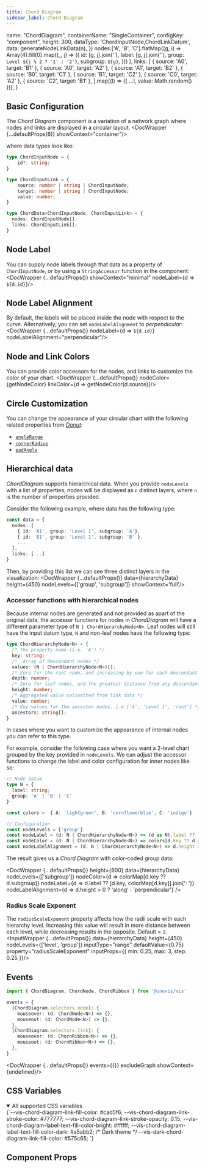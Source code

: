 ```yaml
---
title: Chord Diagram
sidebar_label: Chord Diagram
---
```



  name: "ChordDiagram",
  containerName: "SingleContainer",
  configKey: "component",
  height: 300,
  dataType: 'ChordInputNode,ChordLinkDatum',
  data: generateNodeLinkData(n),
})
  nodes:['A', 'B', 'C'].flatMap((g, i) =>
    Array(4).fill(0).map((_, j) => ({
      id: [g, j].join(''),
      label: [g, j].join(''),
      group: `Level ${j % 2 ? '1' : '2'}`,
      subgroup: `${g}`,
    }))
  ),
  links: [
    { source: 'A0', target: 'B1' },
    { source: 'A0', target: 'A2' },
    { source: 'A1', target: 'B2' },
    { source: 'B0', target: 'C1' },
    { source: 'B1', target: 'C2' },
    { source: 'C0', target: 'A2' },
     { source: 'C2', target: 'B1' },
  ].map((l) => ({ ...l, value: Math.random() })),
}

## Basic Configuration
The _Chord Diagram_ component is a variation of a network graph where nodes and links are displayed
in a circular layout.
<DocWrapper {...defaultProps(8)} showContext="container"/>

where data types look like:
```ts
type ChordInputNode = {
    id?: string;
}

type ChordInputLink = {
    source: number | string | ChordInputNode;
    target: number | string | ChordInputNode;
    value: number;
}

type ChordData<ChordInputNode, ChordInputLink> = {
  nodes: ChordInputNode[];
  links: ChordInputLink[];
}
```

## Node Label
You can supply node labels through that data as a property of `ChordInputNode`, or by using a `StringAccessor` function in the component:
<DocWrapper {...defaultProps()} showContext="minimal" nodeLabel={d => `${d.id}`}/>

## Node Label Alignment
By default, the labels will be placed inside the node with respect to the curve. Alternatively, you can set `nodeLabelAlignment` to _perpendicular_:
<DocWrapper {...defaultProps()} nodeLabel={d => `${d.id}`} nodeLabelAlignment="perpendicular"/>

## Node and Link Colors
You can provide color accessors for the nodes, and links to customize the color of your chart.
<DocWrapper {...defaultProps()} nodeColor={getNodeColor} linkColor={d => getNodeColor(d.source)}/>

## Circle Customization
You can change the appearance of your circular chart with the following related properties from [_Donut_](/docs/misc/Donut):
- [`angleRange`](/docs/misc/Donut/#angle-range)
- [`cornerRadius`](/docs/misc/Donut/#corner-radius)
- [`padAngle`](/docs/misc/Donut/#pad-angle)

## Hierarchical data
_ChordDiagram_ supports hierarchical data. When you provide `nodeLevels` with a list of properties,
nodes will be displayed as `n` distinct layers, where `n` is the number of properties provided.

Consider the following example, where data has the following type:

```ts
const data = {
  nodes: [
    { id: 'A1', group: 'Level 1', subgroup: 'A'},
    { id: 'B1', group: 'Level 1', subgroup: 'B' },
    ...
  ],
  links: [...]
}
```
Then, by providing this list we can see three distinct layers in the visualization:
<DocWrapper {...defaultProps()} data={hierarchyData} height={450} nodeLevels={['group', 'subgroup']} showContext='full'/>


### Accessor functions with hierarchical nodes
Because internal nodes are generated and not provided as apart of the original data, the accessor functions
for nodes in _ChordDiagram_ will have a different parameter type of `N | ChordHierarchyNode<N>`.
Leaf nodes will still have the input datum type, `N` and non-leaf nodes have the following type:

```ts
type ChordHierarchyNode<N> = {
  /* The property name (i.e. 'A') */
  key: string;
  /*  Array of descendant nodes */
  values: (N | ChordHierarchyNode<N>)[];
  /* Zero for the root node, and increasing by one for each descendant generation */
  depth: number;
  /* Zero for leaf nodes, and the greatest distance from any descendant leaf for internal nodes */
  height: number;
  /* Aggregated value calcualted from link data */
  value: number;
  /* Key values for the ancestor nodes. i.e ['A', 'Level 1', 'root'] */
  ancestors: string[];
}
```
In cases where you want to customize the appearance of internal nodes you can refer to this type.

For example, consider the following case where you want a 2-level chart grouped by the key provided in `nodeLevels`.
We can adjust the accessor functions to change the label and color configuration for inner nodes like so:

```ts
// Node datum
type N = {
  label: string;
  group: 'A' | 'B' | 'C'
}

const colors =  { A: 'lightgreen', B: 'cornflowerblue', C: 'indigo'}

// Configuration
const nodeLevels = ['group']
const nodeLabel = (d: N | ChordHierarchyNode<N>) => (d as N).label ?? `${d.key}: ${colors[d.key]}`
const nodeColor = (d: N | ChordHierarchyNode<N>) => colors[d.key ?? d.group]
const nodeLabelAlignment = (d: N | ChordHierarchyNode<N>) => d.height > 0 ? 'along' : 'perpendicular'
```

The result gives us a _Chord Diagram_ with color-coded group data:

<DocWrapper {...defaultProps()}
    height={600}
    data={hierarchyData}
    nodeLevels={['subgroup']}
    nodeColor={d => colorMap[d.key ?? d.subgroup]}
    nodeLabel={d => d.label ?? [d.key, colorMap[d.key]].join(': ')}
    nodeLabelAlignment={d => d.height > 0 ? 'along' : 'perpendicular'}
  />


### Radius Scale Exponent
The `radiusScaleExponent` property affects how the radii scale with each hierarchy level. Increasing this value will result in more distance
between each level, while decreasing results in the opposite. Default = `2`.
<InputWrapper {...defaultProps()} data={hierarchyData} height={450} nodeLevels={['level', 'group']} inputType="range" defaultValue={0.75} property="radiusScaleExponent" inputProps={{ min: 0.25, max: 3, step: 0.25 }}/>

## Events
```ts
import { ChordDiagram, ChordNode, ChordRibbon } from '@unovis/vis'

events = {
  [ChordDiagram.selectors.node]: {
    mouseover: (d: ChordNode<N>) => {},
    mouseout: (d: ChordNode<N>) => {},
  },
  [ChordDiagram.selectors.link]: {
    mouseover: (d: ChornRibbon<N>) => {},
    mouseout: (d: ChornRibbon<N>) => {},
  },
}
```
<DocWrapper {...defaultProps()} events={{}} excludeGraph showContext={undefined}/>

## CSS Variables
<details open>
  <summary>All supported CSS variables</summary>
  <CodeBlock language="css">
  {`--vis-chord-diagram-link-fill-color: #cad5f6;
--vis-chord-diagram-link-stroke-color: #777777;
--vis-chord-diagram-link-stroke-opacity: 0.15;
--vis-chord-diagram-label-text-fill-color-bright: #ffffff;
--vis-chord-diagram-label-text-fill-color-dark: #a5abb2;
/* Dark theme */
--vis-dark-chord-diagram-link-fill-color: #575c65;
`}
  </CodeBlock>
</details>

## Component Props
<PropsTable name="VisChordDiagram"/>